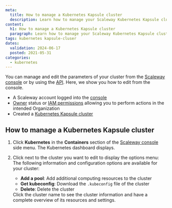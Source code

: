 ```yaml
---
meta:
  title: How to manage a Kubernetes Kapsule cluster
  description: Learn how to manage your Scaleway Kubernetes Kapsule cluster, including adding nodes and pools via the Scaleway console.
content:
  h1: How to manage a Kubernetes Kapsule cluster
  paragraph: Learn how to manage your Scaleway Kubernetes Kapsule cluster, including adding nodes and pools via the Scaleway console.
tags: kubernetes kapsule-cluser
dates:
  validation: 2024-06-17
  posted: 2021-05-31
categories:
  - kubernetes
---
```


You can manage and edit the parameters of your cluster from the [Scaleway console](https://console.scaleway.com/) or by using the [API](https://www.scaleway.com/en/developers/). Here, we show you how to edit from the console.

<Macro id="requirements" />

- A Scaleway account logged into the [console](https://console.scaleway.com/)
- [Owner](/identity-and-access-management/iam/concepts/#owner/) status or [IAM permissions](/identity-and-access-management/iam/concepts/#permission/) allowing you to perform actions in the intended Organization
- Created a [Kubernetes Kapsule cluster](/containers/kubernetes/how-to/create-cluster/)

## How to manage a Kubernetes Kapsule cluster

1. Click **Kubernetes** in the **Containers** section of the [Scaleway console](https://console.scaleway.com/) side menu. The Kubernetes dashboard displays.
2. Click <Icon name="more" /> next to the cluster you want to edit to display the options menu:
    The following information and configuration options are available for your cluster:
    * **Add a pool**: Add additional computing resources to the cluster
    * **Get kubeconfig**: Download the `.kubeconfig` file of the cluster
    * **Delete**: Delete the cluster

    <Message type="tip">
        Click the cluster name to see the cluster information and have a complete overview of its resources and settings.
    </Message>


